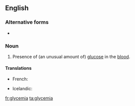 ==English==
{{wikipedia}}

===Alternative forms===
* {{l|en|glucæmia}} {{qualifier|obsolete}}

===Noun===
{{en-noun|-}}

# {{context|medicine|lang=en}} Presence of (an unusual amount of) [[glucose]] in the [[blood]].

====Translations====
{{trans-top|presence of an unusual amount of glucose in the blood}}
* French: {{t+|fr|glycémie|f}}
{{trans-mid}}
* Icelandic: {{t-|is|sykurdreyri|m}}
{{trans-bottom}}

[[fr:glycemia]]
[[ta:glycemia]]